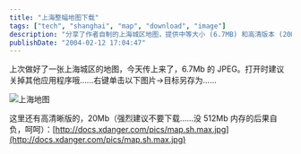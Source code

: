 ```yaml
---
title: "上海整幅地图下载"
tags: ["tech", "shanghai", "map", "download", "image"]
description: "分享了作者自制的上海城区地图，提供中等大小 (6.7MB) 和高清版本 (20MB) 下载。因文件较大，建议下载前关闭其他应用程序，并确保有足够的内存资源。"
publishDate: "2004-02-12 17:04:47"
---
```


上次做好了一张上海城区的地图，今天传上来了，6.7Mb 的 JPEG。打开时建议关掉其他应用程序哦……右键单击以下图片->目标另存为……

![上海地图](/archives/pics/20040212.jpg)

这里还有高清晰版的，20Mb（强烈建议不要下载……没 512Mb 内存的后果自负，呵呵）：[http://docs.xdanger.com/pics/map.sh.max.jpg](http://docs.xdanger.com/pics/map.sh.max.jpg)
